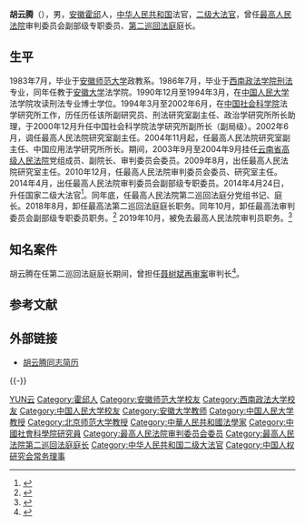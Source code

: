 '''胡云腾'''（{{bd|1955年|9月||catIdx=Hu胡}}），男，[[安徽|安徽]][[霍邱县|霍邱]]人，[[中华人民共和国|中华人民共和国]]法官，[[二级大法官|二级大法官]]，曾任[[中华人民共和国最高人民法院|最高人民法院]]审判委员会副部级专职委员、[[中华人民共和国最高人民法院第二巡回法庭|第二巡回法庭]]庭长。

== 生平 ==
1983年7月，毕业于[[安徽师范大学|安徽师范大学]]政教系。1986年7月，毕业于[[西南政法学院|西南政法学院]][[刑法|刑法]]专业，同年任教于[[安徽大学|安徽大学]]法学院。1990年12月至1994年3月，在[[中国人民大学|中国人民大学]]法学院攻读刑法专业博士学位。1994年3月至2002年6月，在[[中国社会科学院|中国社会科学院]]法学研究所工作，历任历任该所副研究员、刑法研究室副主任、政治学研究所所长助理，于2000年12月升任中国社会科学院法学研究所副所长（副局级）。2002年6月，调任最高人民法院研究室副主任。2004年11月起，任最高人民法院研究室副主任、中国应用法学研究所所长。期间，2003年9月至2004年9月挂任[[云南省高级人民法院|云南省高级人民法院]]党组成员、副院长、审判委员会委员。2009年8月，出任最高人民法院研究室主任。2010年12月，任最高人民法院审判委员会委员、研究室主任。2014年4月，出任最高人民法院审判委员会副部级专职委员。2014年4月24日，升任国家二级大法官<ref>{{cite web|url=http://news.163.com/14/0430/09/9R2MUKPU0001124J.html|language=|title=最高法：胡云腾刘贵祥为中国大法官|publisher=最高法网站|date=2014-04-30|accessdate=|archive-date=2014-05-02|archive-url=https://web.archive.org/web/20140502001234/http://news.163.com/14/0430/09/9R2MUKPU0001124J.html|dead-url=no}}</ref>。同年底，任最高人民法院第二巡回法庭分党组书记、庭长。2018年8月，卸任最高法第二巡回法庭庭长职务。同年10月，卸任最高法审判委员会副部级专职委员职务。<ref>{{cite news|url=http://district.ce.cn/newarea/sddy/201810/26/t20181026_30637703.shtml|title=胡云腾不再担任最高人民法院审判委员会专职委员职务|publisher=中国经济网|date=2018-10-26|accessdate=2018-10-29|archive-date=2019-06-05|archive-url=https://web.archive.org/web/20190605170639/http://district.ce.cn/newarea/sddy/201810/26/t20181026_30637703.shtml|dead-url=no}}</ref>
2019年10月，被免去最高人民法院审判员职务。<ref>{{cite news|url=http://www.npc.gov.cn/npc/c30834/201910/a023095982474a7cb60aeb0bf2882287.shtml|title=全国人民代表大会常务委员会免职名单（2019年10月26日第十三届全国人民代表大会常务委员会第十四次会议通过）|publisher=中国人大网|date=2019-10-26|accessdate=2020-02-25|archive-date=2020-02-25|archive-url=https://web.archive.org/web/20200225170011/http://www.npc.gov.cn/npc/c30834/201910/a023095982474a7cb60aeb0bf2882287.shtml|dead-url=no}}</ref>

== 知名案件 ==
胡云腾在任第二巡回法庭庭长期间，曾担任[[聂树斌案|聂树斌再审案]]审判长<ref>{{cite news|url=http://news.cctv.com/2017/03/12/ARTI5G1PS66YMESNujfy17gO170312.shtml|title=【两会面对面】聂树斌再审案审判长胡云腾：聂树斌错案与时代密切相关|publisher=央视网|date=2017-03-12|accessdate=2018-10-29|archive-date=2019-06-03|archive-url=https://web.archive.org/web/20190603220548/http://news.cctv.com/2017/03/12/ARTI5G1PS66YMESNujfy17gO170312.shtml|dead-url=no}}</ref>。

== 参考文献 ==
{{Reflist}}

== 外部链接 ==
* [https://web.archive.org/web/20170305031743/http://www.court.gov.cn/jigou-fayuanlingdao-jianli-15.html 胡云腾同志简历]

{{-}}
{{start box}}
{{s-legal|prc}}
{{s-before|首任}}
{{s-title|[[中华人民共和国最高人民法院第二巡回法庭|最高人民法院第二巡回法庭]]庭长|2014年12月－2018年8月}}
{{s-after|[[贺小荣|贺小荣]]}}
{{end box}}

{{Navboxes
| title  = 胡云腾在[[中国人权研究会|中国人权研究会]]的职务
| list1  =
{{中国人权研究会第三届全国理事会}}
}}

{{Authority control}}
{{DEFAULTSORT:Hu胡}}
[[Category:胡姓|YUN云]]
[[Category:霍邱人|Category:霍邱人]]
[[Category:安徽师范大学校友|Category:安徽师范大学校友]]
[[Category:西南政法大学校友|Category:西南政法大学校友]]
[[Category:中国人民大学校友|Category:中国人民大学校友]]
[[Category:安徽大学教师|Category:安徽大学教师]]
[[Category:中国人民大学教授|Category:中国人民大学教授]]
[[Category:北京师范大学教授|Category:北京师范大学教授]]
[[Category:中華人民共和國法學家|Category:中華人民共和國法學家]]
[[Category:中國社會科學院研究員|Category:中國社會科學院研究員]]
[[Category:最高人民法院审判委员会委员|Category:最高人民法院审判委员会委员]]
[[Category:最高人民法院第二巡回法庭庭长|Category:最高人民法院第二巡回法庭庭长]]
[[Category:中华人民共和国二级大法官|Category:中华人民共和国二级大法官]]
[[Category:中国人权研究会常务理事|Category:中国人权研究会常务理事]]